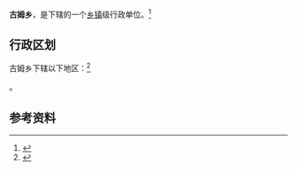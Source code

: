 {{中国乡级行政区|54/25/26/204/000}}

'''古姆乡'''，是{{PRC admin/fullname|54/25/26/204/000|3}}下辖的一个[[乡镇|乡镇]]级行政单位。<ref>{{PRC admin/ref sgc|{{PRC admin/parent|54/25/26/204/000}}}}</ref>

== 行政区划 ==

古姆乡下辖以下地区：<ref>{{PRC admin/ref sgc|54/25/26/204/000}}</ref>

{{PRC admin/children|54/25/26/204/000}}。

== 参考资料 ==

{{reflist}}

{{行政区划小作品}}
{{PRC admin/navcat|54/25/26/204/000}}